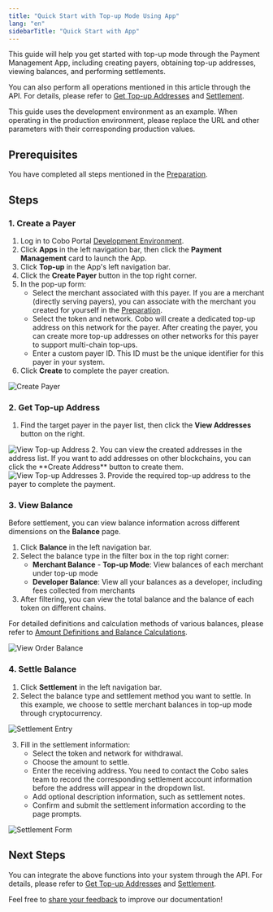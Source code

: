 ```yaml
---
title: "Quick Start with Top-up Mode Using App"
lang: "en"
sidebarTitle: "Quick Start with App"
---
```


This guide will help you get started with top-up mode through the Payment Management App, including creating payers, obtaining top-up addresses, viewing balances, and performing settlements.

You can also perform all operations mentioned in this article through the API. For details, please refer to [Get Top-up Addresses](/v2/payments/get-topup-addresses) and [Settlement](/v2/payments/settle-topup).

<Note>
  This guide uses the development environment as an example. When operating in the production environment, please replace the URL and other parameters with their corresponding production values.
</Note>

## Prerequisites

You have completed all steps mentioned in the [Preparation](/v2/payments/preparation).

## Steps

### 1. Create a Payer

1. Log in to Cobo Portal [Development Environment](https://portal.dev.cobo.com/login).
2. Click **Apps** in the left navigation bar, then click the **Payment Management** card to launch the App.
3. Click **Top-up** in the App's left navigation bar.
4. Click the **Create Payer** button in the top right corner.
5. In the pop-up form:
   - Select the merchant associated with this payer. If you are a merchant (directly serving payers), you can associate with the merchant you created for yourself in the [Preparation](/v2/payments/preparation).
   - Select the token and network. Cobo will create a dedicated top-up address on this network for the payer. After creating the payer, you can create more top-up addresses on other networks for this payer to support multi-chain top-ups.
   - Enter a custom payer ID. This ID must be the unique identifier for this payer in your system.
5. Click **Create** to complete the payer creation.

<img src="/v2/images/payments/create-payers.png" className="screenshot_full_screen" alt="Create Payer" />

### 2. Get Top-up Address

1. Find the target payer in the payer list, then click the **View Addresses** button on the right.

<img src="/v2/images/payments/view-address-button.png" className="screenshot_full_screen" alt="View Top-up Address" />
2. You can view the created addresses in the address list. If you want to add addresses on other blockchains, you can click the **Create Address** button to create them.
<img src="/v2/images/payments/view-topup-addresses.png" className="screenshot_full_screen" alt="View Top-up Addresses" />
3. Provide the required top-up address to the payer to complete the payment.


### 3. View Balance

Before settlement, you can view balance information across different dimensions on the **Balance** page.

1. Click **Balance** in the left navigation bar.
2. Select the balance type in the filter box in the top right corner:
   - **Merchant Balance** - **Top-up Mode**: View balances of each merchant under top-up mode
   - **Developer Balance**: View all your balances as a developer, including fees collected from merchants
3. After filtering, you can view the total balance and the balance of each token on different chains.

For detailed definitions and calculation methods of various balances, please refer to [Amount Definitions and Balance Calculations](/v2/payments/amounts-and-balances).

<img src="/v2/images/payments/view-topup-balances.png" className="screenshot_full_screen" alt="View Order Balance" />

### 4. Settle Balance

1. Click **Settlement** in the left navigation bar.
2. Select the balance type and settlement method you want to settle. In this example, we choose to settle merchant balances in top-up mode through cryptocurrency.

<img src="/v2/images/payments/settle-topup-button.png" className="screenshot_full_screen" alt="Settlement Entry" />

3. Fill in the settlement information:
   - Select the token and network for withdrawal.
   - Choose the amount to settle.
   - Enter the receiving address. <Note>You need to contact the Cobo sales team to record the corresponding settlement account information before the address will appear in the dropdown list.</Note>
   - Add optional description information, such as settlement notes.
   - Confirm and submit the settlement information according to the page prompts.

<img src="/v2/images/payments/settle-topup-form.png" className="screenshot_modal" alt="Settlement Form" />


## Next Steps

You can integrate the above functions into your system through the API. For details, please refer to [Get Top-up Addresses](/v2/payments/get-topup-addresses) and [Settlement](/v2/payments/settle-topup).

<Tip>Feel free to [share your feedback](https://forms.zohopublic.com/cobo/form/DocumentFeedbackForm/formperma/QvLOhxJv1_JMsJ-1dleZ8Itb_7rzN-LtgvsDdxosoVI) to improve our documentation!</Tip>
